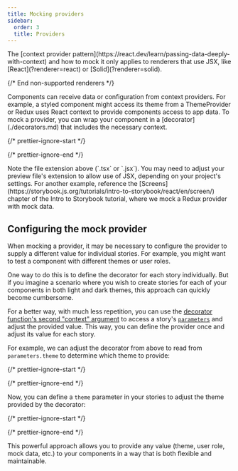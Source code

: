 ```yaml
---
title: Mocking providers
sidebar:
  order: 3
  title: Providers
---
```



<If notRenderer={SUPPORTED_RENDERERS}>
  <Callout variant="info">
    The [context provider pattern](https://react.dev/learn/passing-data-deeply-with-context) and how to mock it only applies to renderers that use JSX, like [React](?renderer=react) or [Solid](?renderer=solid).
  </Callout>

  {/* End non-supported renderers */}
</If>

<If renderer={SUPPORTED_RENDERERS}>
  Components can receive data or configuration from context providers. For example, a styled component might access its theme from a ThemeProvider or Redux uses React context to provide components access to app data. To mock a provider, you can wrap your component in a [decorator](./decorators.md) that includes the necessary context.

  {/* prettier-ignore-start */}

  <CodeSnippets path="storybook-preview-with-styled-components-decorator.md" />

  {/* prettier-ignore-end */}

  <Callout variant="warning">
    Note the file extension above (`.tsx` or `.jsx`). You may need to adjust your preview file's extension to allow use of JSX, depending on your project's settings.
  </Callout>

  <If renderer="react">
    <Callout variant="info" icon="💡">
      For another example, reference the [Screens](https://storybook.js.org/tutorials/intro-to-storybook/react/en/screen/) chapter of the Intro to Storybook tutorial, where we mock a Redux provider with mock data.
    </Callout>
  </If>

  ## Configuring the mock provider

  When mocking a provider, it may be necessary to configure the provider to supply a different value for individual stories. For example, you might want to test a component with different themes or user roles.

  One way to do this is to define the decorator for each story individually. But if you imagine a scenario where you wish to create stories for each of your components in both light and dark themes, this approach can quickly become cumbersome.

  For a better way, with much less repetition, you can use the [decorator function's second "context" argument](./decorators.md#context-for-mocking) to access a story's [`parameters`](./parameters.md) and adjust the provided value. This way, you can define the provider once and adjust its value for each story.

  For example, we can adjust the decorator from above to read from `parameters.theme` to determine which theme to provide:

  {/* prettier-ignore-start */}

  <CodeSnippets path="mock-provider-in-preview.md" />

  {/* prettier-ignore-end */}

  Now, you can define a `theme` parameter in your stories to adjust the theme provided by the decorator:

  {/* prettier-ignore-start */}

  <CodeSnippets path="configure-mock-provider-with-story-parameter.md" />

  {/* prettier-ignore-end */}

  This powerful approach allows you to provide any value (theme, user role, mock data, etc.) to your components in a way that is both flexible and maintainable.
</If>
